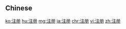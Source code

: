 {{also|注冊|註冊}}
==Chinese==
{{zh-see|註冊}}

[[ko:注册]]
[[hu:注册]]
[[mg:注册]]
[[ja:注册]]
[[chr:注册]]
[[vi:注册]]
[[zh:注册]]